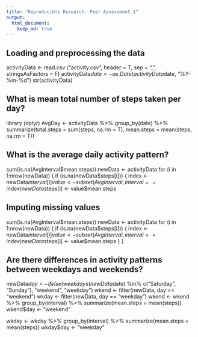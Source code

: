 ```yaml
---
title: "Reproducible Research: Peer Assessment 1"
output: 
  html_document:
    keep_md: true
---
```



## Loading and preprocessing the data
activityData <- read.csv ("activity.csv", header = T, sep = ",", stringsAsFactors = F)
activityData$date <- as.Date(activityData$date, "%Y-%m-%d")
str(activityData)

## What is mean total number of steps taken per day?
library (dplyr)
AvgDay <- activityData %>% group_by(date) %>%
          summarize(total.steps = sum(steps, na.rm = T), 
                  mean.steps = mean(steps, na.rm = T))


## What is the average daily activity pattern?
sum(is.na(AvgInterval$mean.steps))
newData <- activityData
for (i in 1:nrow(newData)) {
      if (is.na(newData$steps[i])) {
            index <- newData$interval[i]
            value <- subset(AvgInterval, interval==index)
            newData$steps[i] <- value$mean.steps


## Imputing missing values
sum(is.na(AvgInterval$mean.steps))
newData <- activityData
for (i in 1:nrow(newData)) {
      if (is.na(newData$steps[i])) {
            index <- newData$interval[i]
            value <- subset(AvgInterval, interval==index)
            newData$steps[i] <- value$mean.steps
      }
}


## Are there differences in activity patterns between weekdays and weekends?
newData$day <- ifelse(weekdays(newData$date) %in% c("Saturday", "Sunday"), "weekend", "weekday")
wkend <- filter(newData, day == "weekend")
wkday <- filter(newData, day == "weekday")
wkend <- wkend %>%
      group_by(interval) %>%
      summarize(mean.steps = mean(steps)) 
wkend$day <- "weekend"

wkday <- wkday %>%
      group_by(interval) %>%
      summarize(mean.steps = mean(steps)) 
wkday$day <- "weekday"

